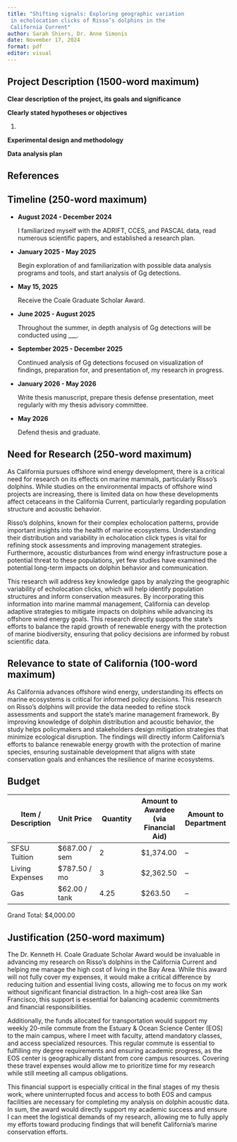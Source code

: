```yaml
---
title: "Shifting signals: Exploring geographic variation
 in echolocation clicks of Risso’s dolphins in the
 California Current"
author: Sarah Shiers, Dr. Anne Simonis
date: November 17, 2024
format: pdf
editor: visual
---
```


## Project Description **(1500-word maximum)**

**Clear description of the project, its goals and significance**

**Clearly stated hypotheses or objectives**

1.  

**Experimental design and methodology**

**Data analysis plan**

## References

## Timeline (250-word maximum)

-   **August 2024 - December 2024**

    I familiarized myself with the ADRIFT, CCES, and PASCAL data, read numerous scientific papers, and established a research plan.

-   **January 2025 - May 2025**

    Begin exploration of and familiarization with possible data analysis programs and tools, and start analysis of Gg detections.

-   **May 15, 2025**

    Receive the Coale Graduate Scholar Award.

-   **June 2025 - August 2025**

    Throughout the summer, in depth analysis of Gg detections will be conducted using \_\_\_.

-   **September 2025 - December 2025**

    Continued analysis of Gg detections focused on visualization of findings, preparation for, and presentation of, my research in progress.

-   **January 2026 - May 2026**

    Write thesis manuscript, prepare thesis defense presentation, meet regularly with my thesis advisory committee.

-   **May 2026**

    Defend thesis and graduate.

## Need for Research (250-word maximum)

As California pursues offshore wind energy development, there is a critical need for research on its effects on marine mammals, particularly Risso's dolphins. While studies on the environmental impacts of offshore wind projects are increasing, there is limited data on how these developments affect cetaceans in the California Current, particularly regarding population structure and acoustic behavior.

Risso's dolphins, known for their complex echolocation patterns, provide important insights into the health of marine ecosystems. Understanding their distribution and variability in echolocation click types is vital for refining stock assessments and improving management strategies. Furthermore, acoustic disturbances from wind energy infrastructure pose a potential threat to these populations, yet few studies have examined the potential long-term impacts on dolphin behavior and communication.

This research will address key knowledge gaps by analyzing the geographic variability of echolocation clicks, which will help identify population structures and inform conservation measures. By incorporating this information into marine mammal management, California can develop adaptive strategies to mitigate impacts on dolphins while advancing its offshore wind energy goals. This research directly supports the state's efforts to balance the rapid growth of renewable energy with the protection of marine biodiversity, ensuring that policy decisions are informed by robust scientific data.

## Relevance to state of California (100-word maximum)

As California advances offshore wind energy, understanding its effects on marine ecosystems is critical for informed policy decisions. This research on Risso’s dolphins will provide the data needed to refine stock assessments and support the state’s marine management framework. By improving knowledge of dolphin distribution and acoustic behavior, the study helps policymakers and stakeholders design mitigation strategies that minimize ecological disruption. The findings will directly inform California’s efforts to balance renewable energy growth with the protection of marine species, ensuring sustainable development that aligns with state conservation goals and enhances the resilience of marine ecosystems.

## Budget

| Item / Description | Unit Price | Quantity | Amount to Awardee (via Financial Aid) | Amount to Department |
|----|----|----|----|----|
| SFSU Tuition | \$687.00 / sem | 2 | \$1,374.00 | -- |
| Living Expenses | \$787.50 / mo | 3 | \$2,362.50 | -- |
| Gas | \$62.00 / tank | 4.25 | \$263.50 | -- |

Grand Total: \$4,000.00

## Justification (250-word maximum)

The Dr. Kenneth H. Coale Graduate Scholar Award would be invaluable in advancing my research on Risso’s dolphins in the California Current and helping me manage the high cost of living in the Bay Area. While this award will not fully cover my expenses, it would make a critical difference by reducing tuition and essential living costs, allowing me to focus on my work without significant financial distraction. In a high-cost area like San Francisco, this support is essential for balancing academic commitments and financial responsibilities.

Additionally, the funds allocated for transportation would support my weekly 20-mile commute from the Estuary & Ocean Science Center (EOS) to the main campus, where I meet with faculty, attend mandatory classes, and access specialized resources. This regular commute is essential to fulfilling my degree requirements and ensuring academic progress, as the EOS center is geographically distant from core campus resources. Covering these travel expenses would allow me to prioritize time for my research while still meeting all campus obligations.

This financial support is especially critical in the final stages of my thesis work, where uninterrupted focus and access to both EOS and campus facilities are necessary for completing my analysis on dolphin acoustic data. In sum, the award would directly support my academic success and ensure I can meet the logistical demands of my research, allowing me to fully apply my efforts toward producing findings that will benefit California’s marine conservation efforts.
